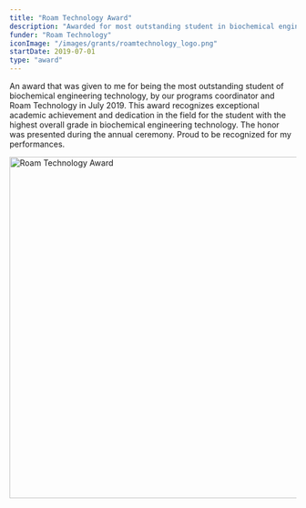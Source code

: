 ```yaml
---
title: "Roam Technology Award"
description: "Awarded for most outstanding student in biochemical engineering technology."
funder: "Roam Technology"
iconImage: "/images/grants/roamtechnology_logo.png"
startDate: 2019-07-01
type: "award"
---
```


An award that was given to me for being the most outstanding student of biochemical engineering technology, by our programs coordinator and Roam Technology in July 2019. This award recognizes exceptional academic achievement and dedication in the field for the student with the highest overall grade in biochemical engineering technology. The honor was presented during the annual ceremony. Proud to be recognized for my performances.

<img src="/images/grants/roamtechnology.jpg" alt="Roam Technology Award" width="600" />
